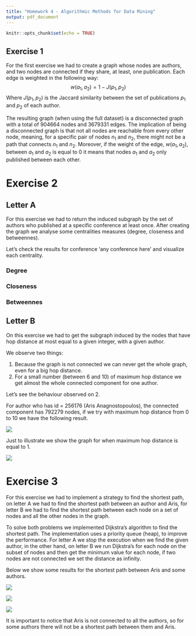 ```yaml
---
title: "Homework 4 - Algorithmic Methods for Data Mining"
output: pdf_document
---
```


```r
knitr::opts_chunk$set(echo = TRUE)
```

## Exercise 1

For the first exercise we had to create a graph whose nodes are authors, and two nodes are connected if they share, at least, one publication. Each edge is weighted in the following way: $$w(a_1, a_2) = 1 - J(p_1, p_2)$$ Where $J(p_1, p_2)$ is the Jaccard similarity between the set of publications $p_1$ and $p_2$ of each author.

The resulting graph (when using the full dataset) is a disconnected graph with a total of 904664 nodes and 3679331 edges. The implication of being a disconnected graph is that not all nodes are reachable from every other node, meaning, for a specific pair of nodes $n_1$ and $n_2$, there might not be a path that connects $n_1$ and $n_2$. Moreover, if the weight of the edge, $w(a_1, a_2)$, between $a_1$ and $a_2$ is equal to 0 it means that nodes $a_1$ and $a_2$ only published between each other.

# Exercise 2

## Letter A

For this exercise we had to return the induced subgraph by the set of authors who published at a specific conference at least once. After creating the graph we analyse some centralities measures (degree, closeness and betweennes).

Let's check the results for conference 'any conference here' and visualize each centrality.

### Degree

### Closeness

### Betweennes 

## Letter B

On this exercise we had to get the subgraph induced by the nodes that have hop distance at most equal to a given integer, with a given author.

We observe two things:
    
1. Because the graph is not connected we can never get the whole graph, even for a big hop distance.
2. For a small number (between 6 and 10) of maximum hop distance we get almost the whole connected component for one author.

Let's see the behaviour observed on 2.

For author who has id = 256176 (Aris Anagnostopoulos), the connected component has 792279 nodes, if we try with maximum hop distance from 0 to 10 we have the following result.

![](plots/2_b_percentage_component.png)

Just to illustrate we show the graph for when maximum hop distance is equal to 1.

![](plots/2_b_aris_subgraph.png)

# Exercise 3

For this exercise we had to implement a strategy to find the shortest path, on letter A we had to find the shortest path between an author and Aris, for letter B we had to find the shortest path between each node on a set of nodes and all the other nodes in the graph.

To solve both problems we implemented Dijkstra's algorithm to find the shortest path. The implementation uses a priority queue (heap), to improve the performance. For letter A we stop the execution when we find the given author, in the other hand, on letter B we run Dijkstra's for each node on the subset of nodes and then get the minimum value for each node, if two nodes are not connected we set the distance as infinity.

Below we show some results for the shortest path between Aris and some authors.

![](plots/3_a_arisdistance1.png)

![](plots/3_a_arisdistance2.png)

![](plots/3_a_arisdistance3.png)

It is important to notice that Aris is not connected to all the authors, so for some authors there will not be a shortest path between them and Aris.